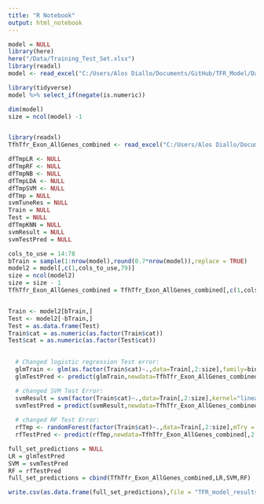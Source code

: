 ```yaml
---
title: "R Notebook"
output: html_notebook
---
```





```r
model = NULL
library(here)
here("/Data/Training_Test_Set.xlsx")
library(readxl)
model <- read_excel("C:/Users/Alos Diallo/Documents/GitHub/TFR_Model/Data/Training_Test_Set.xlsx")

library(tidyverse)
model %>% select_if(negate(is.numeric))

dim(model)
size = ncol(model) -1


library(readxl)
TfhTfr_Exon_AllGenes_combined <- read_excel("C:/Users/Alos Diallo/Documents/GitHub/TFR_Model/Data/TfhTfr_Exon_AllGenes_combined.xlsx")

```



```r
dfTmpLR <- NULL
dfTmpRF <- NULL
dfTmpNB <- NULL
dfTmpLDA <- NULL
dfTmpSVM <- NULL
dfTmp = NULL
svmTuneRes = NULL
Train = NULL
Test = NULL
dfTmpKNN = NULL
svmResult = NULL
svmTestPred = NULL

cols_to_use = 14:78
bTrain = sample(1:nrow(model),round(0.7*nrow(model)),replace = TRUE)
model2 = model[,c(1,cols_to_use,79)]
size = ncol(model2) 
size = size - 1
TfhTfr_Exon_AllGenes_combined = TfhTfr_Exon_AllGenes_combined[,c(1,cols_to_use)]


Train <- model2[bTrain,]
Test <- model2[-bTrain,]
Test = as.data.frame(Test)
Train$cat = as.numeric(as.factor(Train$cat))
Test$cat = as.numeric(as.factor(Test$cat))
  

  # Changed logistic regression Test error:
  glmTrain <- glm(as.factor(Train$cat)~.,data=Train[,2:size],family=binomial)
  glmTestPred <- predict(glmTrain,newdata=TfhTfr_Exon_AllGenes_combined[,2:size],type = "response") > 0.5

  # changed SVM Test Error:
  svmResult = svm(factor(Train$cat)~.,data=Train[,2:size],kernel="linear",cost = 1e+02) 
  svmTestPred = predict(svmResult,newdata=TfhTfr_Exon_AllGenes_combined[,2:size],type = "class")
  
  # changed RF Test Error:
  rfTmp <- randomForest(factor(Train$cat)~.,data=Train[,2:size],mTry = 10)
  rfTestPred <- predict(rfTmp,newdata=TfhTfr_Exon_AllGenes_combined[,2:size],type = "class")
```


```r
full_set_predictions = NULL
LR = glmTestPred
SVM = svmTestPred
RF = rfTestPred
full_set_predictions = cbind(TfhTfr_Exon_AllGenes_combined,LR,SVM,RF)

write.csv(as.data.frame(full_set_predictions),file = "TFR_model_results.csv")
```




